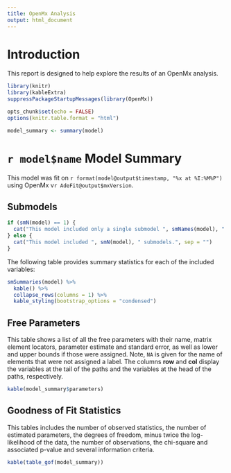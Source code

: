 ```yaml
---
title: OpenMx Analysis
output: html_document
---
```



# Introduction

This report is designed to help explore the results of an OpenMx analysis.

```r
library(knitr)
library(kableExtra)
suppressPackageStartupMessages(library(OpenMx))

opts_chunk$set(echo = FALSE)
options(knitr.table.format = "html")

model_summary <- summary(model)
```

# `r model$name` Model Summary

This model was fit on `r format(model@output$timestamp, "%x at %I:%M%P")` using OpenMx v`r AdeFit@output$mxVersion`.


## Submodels

```r
if (smN(model) == 1) {
  cat("This model included only a single submodel ", smNames(model), ".", sep = "")
} else {
  cat("This model included ", smN(model), " submodels.", sep = "")
}
```

The following table provides summary statistics for each of the included variables:

```r
smSummaries(model) %>%
  kable() %>%
  collapse_rows(columns = 1) %>%
  kable_styling(bootstrap_options = "condensed")
```

## Free Parameters

This table shows a list of all the free parameters with their name, matrix element locators, parameter estimate and standard error, as well as lower and upper bounds if those were assigned. Note, `NA` is given for the name of elements that were not assigned a label. The columns **row** and **col** display the variables at the tail of the paths and the variables at the head of the paths, respectively.

```r
kable(model_summary$parameters)
```

## Goodness of Fit Statistics

This tables includes the number of observed statistics, the number of estimated parameters, the degrees of freedom, minus twice the log-likelihood of the data, the number of observations, the chi-square and associated p-value and several information criteria.

```r
kable(table_gof(model_summary))
```

